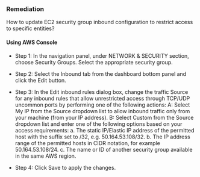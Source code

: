 ### Remediation

How to update EC2 security group inbound configuration to restrict access to specific entities?

#### Using AWS Console

- Step 1: In the navigation panel, under NETWORK & SECURITY section, choose Security Groups. Select the appropriate security group.

- Step 2: Select the Inbound tab from the dashboard bottom panel and click the Edit button.

- Step 3: In the Edit inbound rules dialog box, change the traffic Source for any inbound rules that allow unrestricted access through TCP/UDP uncommon ports by performing one of the following actions:
  A: Select My IP from the Source dropdown list to allow inbound traffic only from your machine (from your IP address).
  B: Select Custom from the Source dropdown list and enter one of the following options based on your access requirements:
  a. The static IP/Elastic IP address of the permitted host with the suffix set to /32, e.g. 50.164.53.108/32.
  b. The IP address range of the permitted hosts in CIDR notation, for example 50.164.53.108/24.
  c. The name or ID of another security group available in the same AWS region.

- Step 4: Click Save to apply the changes.
